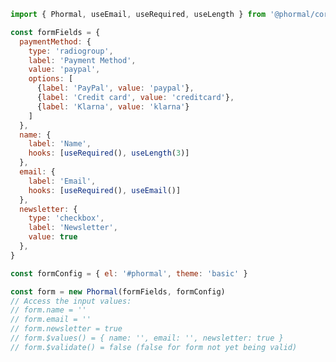 ```js copy
import { Phormal, useEmail, useRequired, useLength } from '@phormal/core';

const formFields = {
  paymentMethod: {
    type: 'radiogroup',
    label: 'Payment Method',
    value: 'paypal',
    options: [
      {label: 'PayPal', value: 'paypal'},
      {label: 'Credit card', value: 'creditcard'},
      {label: 'Klarna', value: 'klarna'}
    ]
  },
  name: {
    label: 'Name',
    hooks: [useRequired(), useLength(3)]
  },
  email: {
    label: 'Email',
    hooks: [useRequired(), useEmail()]
  },
  newsletter: {
    type: 'checkbox',
    label: 'Newsletter',
    value: true
  },
}

const formConfig = { el: '#phormal', theme: 'basic' }

const form = new Phormal(formFields, formConfig)
// Access the input values:
// form.name = ''
// form.email = ''
// form.newsletter = true
// form.$values() = { name: '', email: '', newsletter: true }
// form.$validate() = false (false for form not yet being valid)

```
